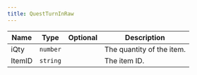 ```yaml
---
title: QuestTurnInRaw
---
```


| Name | Type | Optional | Description |
|------|------|----------|-------------|
| iQty | `number` |  | The quantity of the item. |
| ItemID | `string` |  | The item ID. |